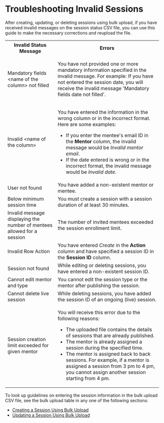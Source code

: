 
# Troubleshooting Invalid Sessions

After creating, updating, or deleting sessions using bulk upload, if you have received invalid messages on the session status CSV file, you can use this guide to make the necessary corrections and reupload the file.

<table>
<tr>
    <th>Invalid Status Message</th>
    <th>Errors</th>
</tr>
<tr>
    <td>Mandatory fields &lt;name of the column&gt; not filled</td>
    <td><p>You have not provided one or more mandatory information specified in the invalid message. For example: If you have not entered the session date, you will receive the invalid message 'Mandatory fields date not filled'.</p></td>
</tr>
<tr>
    <td>Invalid &lt;name of the column&gt;</td>
    <td><p>You have entered the information in the wrong column or in the incorrect format. Here are some examples:</p><ul><li>If you enter the mentee's email ID in the <b>Mentor</b> column, the invalid message would be <i>Invalid mentor email</i>.</li><li>If the date entered is wrong or in the incorrect format, the invalid message would be <i>Invalid date</i>.</li></ul></td>
</tr>
<tr>
    <td>User not found</td>
    <td>You have added a non-existent mentor or mentee.</td>
</tr>
<tr>
    <td>Below minimum session time</td>
    <td>You must create a session with a session duration of at least 30 minutes.</td>
</tr>
<tr>
    <td>Invalid message displaying the number of mentees allowed for a session</td>
    <td>The number of invited mentees exceeded the session enrollment limit.</td>
</tr>
<tr>
    <td>Invalid Row Action</td>
    <td>You have entered <i>Create</i> in the <b>Action</b> column and have specified a session ID in the <b>Session ID</b> column.</td>
</tr>
<tr>
    <td>Session not found</td>
    <td>While editing or deleting sessions, you have entered a non-existent session ID.</td>
</tr>
<tr>
    <td>Cannot edit mentor and type</td>
    <td>You cannot edit the session type or the mentor after publishing the session.</td>
</tr>
<tr>
    <td>Cannot delete live session</td>
    <td>While deleting sessions, you have added the session ID of an ongoing (live) session.</td>
</tr>
<tr>
    <td>Session creation limit exceeded for given mentor</td>
    <td><p>You will receive this error due to the following reasons:</p><ul><li>The uploaded file contains the details of sessions that are already published.</li><li>The mentor is already assigned a session during the specified time.</li><li>The mentor is assigned back to back sessions. For example, if a mentor is assigned a session from 3 pm to 4 pm, you cannot assign another session starting from 4 pm.</li></ul></td>
</tr>
</table>

<Admonition type="info">
<p>To look up guidelines on entering the session information in the bulk upload CSV file, see the bulk upload table in any one of the following sections:</p>
<ul>
<li><a href="createsession-sessionmanager#using-bulk-upload">Creating a Session Using Bulk Upload</a></li>
<li><a href="manageassignedsession#updating-session-details">Updating a Session Using Bulk Upload</a></li>
</ul>
</Admonition>



